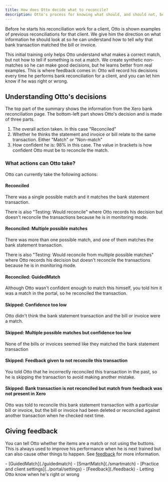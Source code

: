 ```yaml
---
title: How does Otto decide what to reconcile?
description: Otto's process for knowing what should, and should not, be reconciled
---
```



Before he starts his reconciliation work for a client, Otto is shown examples of previous reconciliations for that client. We give him the direction on what information he should look at so he can understand how to tell _why_ that bank transaction matched the bill or invoice.

This initial training only helps Otto understand what makes a correct match, but not how to tell if something is not a match. We create synthetic non-matches so he can make good decisions, but he learns better from real examples. This is where feedback comes in: Otto will record his decisions every time he performs bank reconciliation for a client, and you can let him know if he was right or wrong.

## Understanding Otto's decisions

<ClickableImage
  src={reconciliationMatchImage}
  alt="Example of a reconciliation match"
/>

The top part of the summary shows the information from the Xero bank reconciliation page. The bottom-left part shows Otto's decision and is made of three parts.

1. The overall action taken. In this case "Reconciled"
2. Whether he thinks the statement and invoice or bill relate to the same transaction. Either "Match" or "Non-match"
3. How confident he is: 98% in this case. The value in brackets is how confident Otto must be to reconcile the match.

### What actions can Otto take?

Otto can currently take the following actions:

#### Reconciled

There was a single possible match and it matches the bank statement transaction.

There is also "Testing: Would reconcile" where Otto records his decision but doesn't reconcile the transactions because he is in monitoring mode.

#### Reconciled: Multiple possible matches

There was more than one possible match, and one of them matches the bank statement transaction.

There is also "Testing: Would reconcile from multiple possible matches" where Otto records his decision but doesn't reconcile the transactions because he is in monitoring mode.

#### Reconciled: GuidedMatch

Although Otto wasn't confident enough to match this himself, you told him it was a match in the portal, so he reconciled the transaction.

#### Skipped: Confidence too low

Otto didn't think the bank statement transaction and the bill or invoice were a match.

#### Skipped: Multiple possible matches but confidence too low

None of the bills or invoices seemed like they matched the bank statement transaction

#### Skipped: Feedback given to not reconcile this transaction

You told Otto that he incorrectly reconciled this transaction in the past, so he is skipping the transaction to avoid making another mistake.

#### Skipped: Bank transaction is not reconciled but match from feedback was not present in Xero

Otto was told to reconcile this bank statement transaction with a particular bill or invoice, but the bill or invoice had been deleted or reconciled against another transaction when he checked next time.

## Giving feedback

You can tell Otto whether the items are a match or not using the buttons. This is always used to improve his performance when he is next trained but can also cause other things to happen. See [feedback](./feedback) for more information.

<Aside type="tip" title="Related pages">
  - [GuidedMatch](./guidedmatch) - [SmartMatch](./smartmatch) - [Practice and
  client settings](../portal/settings) - [Feedback](./feedback) - Letting Otto
  know when he's right or wrong
</Aside>
